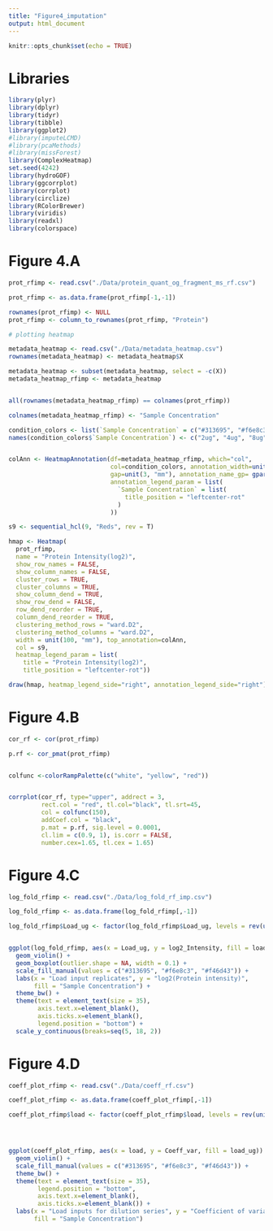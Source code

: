 ```yaml
---
title: "Figure4_imputation"
output: html_document
---
```


```r
knitr::opts_chunk$set(echo = TRUE)
```

# Libraries
```r
library(plyr)
library(dplyr)
library(tidyr)
library(tibble)
library(ggplot2)
#library(imputeLCMD)
#library(pcaMethods)
#library(missForest)
library(ComplexHeatmap)
set.seed(4242)
library(hydroGOF)
library(ggcorrplot)
library(corrplot)
library(circlize)
library(RColorBrewer)
library(viridis)
library(readxl)
library(colorspace)
```

# Figure 4.A
```r

prot_rfimp <- read.csv("./Data/protein_quant_og_fragment_ms_rf.csv")

prot_rfimp <- as.data.frame(prot_rfimp[-1,-1])

rownames(prot_rfimp) <- NULL
prot_rfimp <- column_to_rownames(prot_rfimp, "Protein")

# plotting heatmap

metadata_heatmap <- read.csv("./Data/metadata_heatmap.csv")
rownames(metadata_heatmap) <- metadata_heatmap$X

metadata_heatmap <- subset(metadata_heatmap, select = -c(X))
metadata_heatmap_rfimp <- metadata_heatmap


all(rownames(metadata_heatmap_rfimp) == colnames(prot_rfimp))

colnames(metadata_heatmap_rfimp) <- "Sample Concentration"

condition_colors <- list(`Sample Concentration` = c("#313695", "#f6e8c3", "#f46d43"))
names(condition_colors$`Sample Concentration`) <- c("2ug", "4ug", "8ug")


colAnn <- HeatmapAnnotation(df=metadata_heatmap_rfimp, which="col", 
                            col=condition_colors, annotation_width=unit(c(2, 8), "cm"), 
                            gap=unit(3, "mm"), annotation_name_gp= gpar(fontsize = 15),
                            annotation_legend_param = list(
                              `Sample Concentration` = list(
                                title_position = "leftcenter-rot"
                              )
                            ))

s9 <- sequential_hcl(9, "Reds", rev = T)

hmap <- Heatmap(
  prot_rfimp,
  name = "Protein Intensity(log2)",
  show_row_names = FALSE,
  show_column_names = FALSE,
  cluster_rows = TRUE,
  cluster_columns = TRUE,
  show_column_dend = TRUE,
  show_row_dend = FALSE,
  row_dend_reorder = TRUE,
  column_dend_reorder = TRUE,
  clustering_method_rows = "ward.D2",
  clustering_method_columns = "ward.D2",
  width = unit(100, "mm"), top_annotation=colAnn,
  col = s9,
  heatmap_legend_param = list(
    title = "Protein Intensity(log2)",
    title_position = "leftcenter-rot"))

draw(hmap, heatmap_legend_side="right", annotation_legend_side="right")


```

# Figure 4.B
```r
cor_rf <- cor(prot_rfimp) 

p.rf <- cor_pmat(prot_rfimp)


colfunc <-colorRampPalette(c("white", "yellow", "red"))


corrplot(cor_rf, type="upper", addrect = 3, 
         rect.col = "red", tl.col="black", tl.srt=45,
         col = colfunc(150),
         addCoef.col = "black",
         p.mat = p.rf, sig.level = 0.0001,
         cl.lim = c(0.9, 1), is.corr = FALSE,
         number.cex=1.65, tl.cex = 1.65)
```


# Figure 4.C
```r

log_fold_rfimp <- read.csv("./Data/log_fold_rf_imp.csv")

log_fold_rfimp <- as.data.frame(log_fold_rfimp[,-1])

log_fold_rfimp$Load_ug <- factor(log_fold_rfimp$Load_ug, levels = rev(unique(log_fold_rfimp$Load_ug)), ordered = TRUE)


ggplot(log_fold_rfimp, aes(x = Load_ug, y = log2_Intensity, fill = load)) +
  geom_violin() +
  geom_boxplot(outlier.shape = NA, width = 0.1) +
  scale_fill_manual(values = c("#313695", "#f6e8c3", "#f46d43")) +
  labs(x = "Load input replicates", y = "log2(Protein intensity)",
       fill = "Sample Concentration") +
  theme_bw() +
  theme(text = element_text(size = 35),
        axis.text.x=element_blank(),
        axis.ticks.x=element_blank(),
        legend.position = "bottom") +
  scale_y_continuous(breaks=seq(5, 18, 2))


```


# Figure 4.D
```r

coeff_plot_rfimp <- read.csv("./Data/coeff_rf.csv")

coeff_plot_rfimp <- as.data.frame(coeff_plot_rfimp[,-1])

coeff_plot_rfimp$load <- factor(coeff_plot_rfimp$load, levels = rev(unique(coeff_plot_rfimp$load)), ordered = TRUE)




ggplot(coeff_plot_rfimp, aes(x = load, y = Coeff_var, fill = load_ug)) +
  geom_violin() +
  scale_fill_manual(values = c("#313695", "#f6e8c3", "#f46d43")) +
  theme_bw() +
  theme(text = element_text(size = 35),
        legend.position = "bottom",
        axis.text.x=element_blank(),
        axis.ticks.x=element_blank()) +
  labs(x = "Load inputs for dilution series", y = "Coefficient of variance",
       fill = "Sample Concentration")


```

